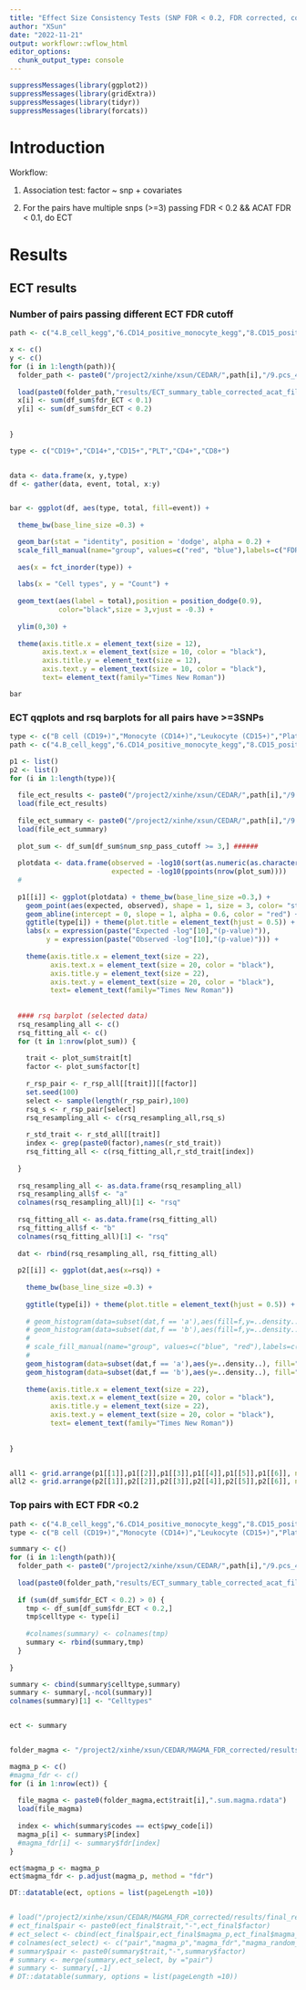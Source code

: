 ```yaml
---
title: "Effect Size Consistency Tests (SNP FDR < 0.2, FDR corrected, corrected ACAT FDR < 0.1)"
author: "XSun"
date: "2022-11-21"
output: workflowr::wflow_html
editor_options:
  chunk_output_type: console
---
```


```r
suppressMessages(library(ggplot2))
suppressMessages(library(gridExtra))
suppressMessages(library(tidyr))
suppressMessages(library(forcats))
```

# Introduction

Workflow:

1. Association test: factor ~ snp + covariates 

2. For the pairs have multiple snps (>=3) passing FDR < 0.2 && ACAT FDR < 0.1, do ECT

# Results

## ECT results

### Number of pairs passing different ECT FDR cutoff 

```r

path <- c("4.B_cell_kegg","6.CD14_positive_monocyte_kegg","8.CD15_positive_leukocyte_kegg","16.platelet_kegg","10.T_cell_kegg","14.thymocyte_kegg")

x <- c()
y <- c()
for (i in 1:length(path)){
  folder_path <- paste0("/project2/xinhe/xsun/CEDAR/",path[i],"/9.pcs_40genes_rerun/2.ECT/")
  
  load(paste0(folder_path,"results/ECT_summary_table_corrected_acat_filtered.rdata"))
  x[i] <- sum(df_sum$fdr_ECT < 0.1)
  y[i] <- sum(df_sum$fdr_ECT < 0.2) 
  
  
}

type <- c("CD19+","CD14+","CD15+","PLT","CD4+","CD8+")


data <- data.frame(x, y,type)
df <- gather(data, event, total, x:y)


bar <- ggplot(df, aes(type, total, fill=event)) +
  
  theme_bw(base_line_size =0.3) +

  geom_bar(stat = "identity", position = 'dodge', alpha = 0.2) +
  scale_fill_manual(name="group", values=c("red", "blue"),labels=c("FDR < 0.1","FDR < 0.2")) +
  
  aes(x = fct_inorder(type)) + 
  
  labs(x = "Cell types", y = "Count") +
  
  geom_text(aes(label = total),position = position_dodge(0.9),
            color="black",size = 3,vjust = -0.3) +
  
  ylim(0,30) +
  
  theme(axis.title.x = element_text(size = 12),
        axis.text.x = element_text(size = 10, color = "black"),
        axis.title.y = element_text(size = 12),
        axis.text.y = element_text(size = 10, color = "black"),
        text= element_text(family="Times New Roman"))

bar

```


### ECT qqplots and rsq barplots for all pairs have >=3SNPs

```r


type <- c("B cell (CD19+)","Monocyte (CD14+)","Leukocyte (CD15+)","Platelet","T cell (CD4+)","T cell (CD8+)")
path <- c("4.B_cell_kegg","6.CD14_positive_monocyte_kegg","8.CD15_positive_leukocyte_kegg","16.platelet_kegg","10.T_cell_kegg","14.thymocyte_kegg")

p1 <- list()
p2 <- list()
for (i in 1:length(type)){ 
  
  file_ect_results <- paste0("/project2/xinhe/xsun/CEDAR/",path[i],"/9.pcs_40genes_rerun/2.ECT/results/ECT_results.rdata")
  load(file_ect_results)
  
  file_ect_summary <- paste0("/project2/xinhe/xsun/CEDAR/",path[i],"/9.pcs_40genes_rerun/2.ECT/results/ECT_summary_table_corrected_acat_filtered.rdata")
  load(file_ect_summary)
  
  plot_sum <- df_sum[df_sum$num_snp_pass_cutoff >= 3,] ######
  
  plotdata <- data.frame(observed = -log10(sort(as.numeric(as.character(plot_sum$pval_ECT)))),
                         expected = -log10(ppoints(nrow(plot_sum))))
  #  
  
  p1[[i]] <- ggplot(plotdata) + theme_bw(base_line_size =0.3,) +
    geom_point(aes(expected, observed), shape = 1, size = 3, color= "steelblue") +
    geom_abline(intercept = 0, slope = 1, alpha = 0.6, color = "red") +
    ggtitle(type[i]) + theme(plot.title = element_text(hjust = 0.5)) +
    labs(x = expression(paste("Expected -log"[10],"(p-value)")),
         y = expression(paste("Observed -log"[10],"(p-value)"))) +
    
    theme(axis.title.x = element_text(size = 22),
          axis.text.x = element_text(size = 20, color = "black"),
          axis.title.y = element_text(size = 22),
          axis.text.y = element_text(size = 20, color = "black"),
          text= element_text(family="Times New Roman")) 
  
  
  #### rsq barplot (selected data)
  rsq_resampling_all <- c()
  rsq_fitting_all <- c()
  for (t in 1:nrow(plot_sum)) {
    
    trait <- plot_sum$trait[t]
    factor <- plot_sum$factor[t]
    
    r_rsp_pair <- r_rsp_all[[trait]][[factor]]
    set.seed(100)
    select <- sample(length(r_rsp_pair),100)
    rsq_s <- r_rsp_pair[select]
    rsq_resampling_all <- c(rsq_resampling_all,rsq_s)
    
    r_std_trait <- r_std_all[[trait]]
    index <- grep(paste0(factor),names(r_std_trait))
    rsq_fitting_all <- c(rsq_fitting_all,r_std_trait[index])
    
  }
  
  rsq_resampling_all <- as.data.frame(rsq_resampling_all)
  rsq_resampling_all$f <- "a"
  colnames(rsq_resampling_all)[1] <- "rsq"
  
  rsq_fitting_all <- as.data.frame(rsq_fitting_all)
  rsq_fitting_all$f <- "b"
  colnames(rsq_fitting_all)[1] <- "rsq"
  
  dat <- rbind(rsq_resampling_all, rsq_fitting_all)
  
  p2[[i]] <- ggplot(dat,aes(x=rsq)) + 
    
    theme_bw(base_line_size =0.3) +
    
    ggtitle(type[i]) + theme(plot.title = element_text(hjust = 0.5)) +
    
    # geom_histogram(data=subset(dat,f == 'a'),aes(fill=f,y=..density..), alpha = 0.2, binwidth = 0.05) +
    # geom_histogram(data=subset(dat,f == 'b'),aes(fill=f,y=..density..), alpha = 0.2, binwidth = 0.05) +
    # 
    # scale_fill_manual(name="group", values=c("blue", "red"),labels=c("control","real data")) +
    # 
    geom_histogram(data=subset(dat,f == 'a'),aes(y=..density..), fill="blue",alpha = 0.2, binwidth = 0.05) +
    geom_histogram(data=subset(dat,f == 'b'),aes(y=..density..), fill="red",alpha = 0.2, binwidth = 0.05) +
    
    theme(axis.title.x = element_text(size = 22),
          axis.text.x = element_text(size = 20, color = "black"),
          axis.title.y = element_text(size = 22),
          axis.text.y = element_text(size = 20, color = "black"),
          text= element_text(family="Times New Roman"))
  
  
}


all1 <- grid.arrange(p1[[1]],p1[[2]],p1[[3]],p1[[4]],p1[[5]],p1[[6]], nrow = 2)
all2 <- grid.arrange(p2[[1]],p2[[2]],p2[[3]],p2[[4]],p2[[5]],p2[[6]], nrow = 2)
```


### Top pairs with ECT FDR <0.2

```r
path <- c("4.B_cell_kegg","6.CD14_positive_monocyte_kegg","8.CD15_positive_leukocyte_kegg","16.platelet_kegg","10.T_cell_kegg","14.thymocyte_kegg")
type <- c("B cell (CD19+)","Monocyte (CD14+)","Leukocyte (CD15+)","Platelet","T cell (CD4+)","T cell (CD8+)")

summary <- c()
for (i in 1:length(path)){
  folder_path <- paste0("/project2/xinhe/xsun/CEDAR/",path[i],"/9.pcs_40genes_rerun/2.ECT/")
  
  load(paste0(folder_path,"results/ECT_summary_table_corrected_acat_filtered.rdata"))
  
  if (sum(df_sum$fdr_ECT < 0.2) > 0) {
    tmp <- df_sum[df_sum$fdr_ECT < 0.2,]
    tmp$celltype <- type[i]
    
    #colnames(summary) <- colnames(tmp)
    summary <- rbind(summary,tmp)
  }
  
}

summary <- cbind(summary$celltype,summary)
summary <- summary[,-ncol(summary)]
colnames(summary)[1] <- "Celltypes"


ect <- summary


folder_magma <- "/project2/xinhe/xsun/CEDAR/MAGMA_FDR_corrected/results/genesetanalysis/"

magma_p <- c()
#magma_fdr <- c()
for (i in 1:nrow(ect)) {
  
  file_magma <- paste0(folder_magma,ect$trait[i],".sum.magma.rdata")
  load(file_magma)
  
  index <- which(summary$codes == ect$pwy_code[i])
  magma_p[i] <- summary$P[index]
  #magma_fdr[i] <- summary$fdr[index]
}

ect$magma_p <- magma_p
ect$magma_fdr <- p.adjust(magma_p, method = "fdr")

DT::datatable(ect, options = list(pageLength =10))


# load("/project2/xinhe/xsun/CEDAR/MAGMA_FDR_corrected/results/final_results_random_included.rdata")
# ect_final$pair <- paste0(ect_final$trait,"-",ect_final$factor)
# ect_select <- cbind(ect_final$pair,ect_final$magma_p,ect_final$magma_fdr,ect_final$magma_random_P,ect_final$mbe_reverse, ect_final$mbe_pval_reverse)
# colnames(ect_select) <- c("pair","magma_p","magma_fdr","magma_random_P","mbe_reverse","mbe_pval_reverse")
# summary$pair <- paste0(summary$trait,"-",summary$factor)
# summary <- merge(summary,ect_select, by ="pair")
# summary <- summary[,-1]
# DT::datatable(summary, options = list(pageLength =10))
```

<!-- ## MAGMA results -->

<!-- ```{r echo=FALSE, message=FALSE, warning=FALSE, paged.print=FALSE,fig.height=3, fig.width=6} -->

<!-- plotdata <- data.frame(observed = -log10(sort(as.numeric(as.character(summary$magma_p)))), -->
<!--                        expected = -log10(ppoints(nrow(summary)))) -->
<!-- #   -->

<!-- q1 <- ggplot(plotdata) + theme_bw(base_line_size =0.3) + -->
<!--   geom_point(aes(expected, observed), shape = 1, size = 1.5, color = "steelblue") + -->
<!--   geom_abline(intercept = 0, slope = 1, alpha = 0.6, color = "red") + -->
<!--   ggtitle("Real data") + theme(plot.title = element_text(hjust = 0.5)) + -->
<!--   labs(x = expression(paste("Expected -log"[10],"(p-value)")), -->
<!--        y = expression(paste("Observed -log"[10],"(p-value)"))) + -->

<!--   theme(axis.title.x = element_text(size = 10), -->
<!--         axis.text.x = element_text(size = 8, color = "black"), -->
<!--         axis.title.y = element_text(size = 10), -->
<!--         axis.text.y = element_text(size = 8, color = "black"), -->
<!--         text= element_text(family="Times New Roman"))  -->

<!-- plotdata <- data.frame(observed = -log10(sort(as.numeric(as.character(summary$magma_random_P)))), -->
<!--                        expected = -log10(ppoints(nrow(summary)))) -->
<!-- q2 <- ggplot(plotdata) + theme_bw(base_line_size =0.3) + -->
<!--   geom_point(aes(expected, observed), shape = 1, size = 1.5, color = "steelblue") + -->
<!--   geom_abline(intercept = 0, slope = 1, alpha = 0.6, color = "red") + -->
<!--   ggtitle("Random data") + theme(plot.title = element_text(hjust = 0.5)) + -->
<!--   labs(x = expression(paste("Expected -log"[10],"(p-value)")), -->
<!--        y = expression(paste("Observed -log"[10],"(p-value)"))) + -->

<!--   theme(axis.title.x = element_text(size = 10), -->
<!--         axis.text.x = element_text(size = 8, color = "black"), -->
<!--         axis.title.y = element_text(size = 10), -->
<!--         axis.text.y = element_text(size = 8, color = "black"), -->
<!--         text= element_text(family="Times New Roman"))  -->

<!-- all <- grid.arrange(q1,q2, nrow = 1) -->

<!-- ``` -->

